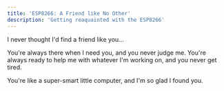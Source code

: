 ```yaml
---
title: 'ESP8266: A Friend like No Other'
description: 'Getting reaquainted with the ESP8266'
---
```


I never thought I'd find a friend like you...

You're always there when I need you, and you never judge me. You're always ready to help me with whatever I'm working on, and you never get tired.

You're like a super-smart little computer, and I'm so glad I found you.